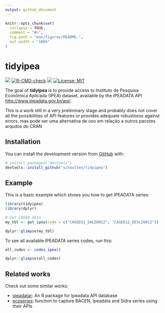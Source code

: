 ```yaml
---
output: github_document
---
```


<!-- README.md is generated from README.Rmd. Please edit that file -->

```r
knitr::opts_chunk$set(
  collapse = TRUE,
  comment = "#>",
  fig.path = "man/figures/README-",
  out.width = "100%"
)
```

# tidyipea

<!-- badges: start -->
[![](https://img.shields.io/badge/lifecycle-experimental-orange.svg)](https://www.tidyverse.org/lifecycle/#experimental)
[![R-CMD-check](https://github.com/schoulten/tidyipea/workflows/R-CMD-check/badge.svg)](https://github.com/schoulten/tidyipea/actions)
[![](https://img.shields.io/github/last-commit/schoulten/tidyipea.svg)](https://github.com/schoulten/tidyipea/commits/master)
[![License: MIT](https://img.shields.io/badge/license-MIT-blue.svg)](https://cran.r-project.org/web/licenses/MIT)
<!-- badges: end -->

The goal of **tidyipea** is to provide access to Instituto de Pesquisa Econômica Aplicada (IPEA) dataset, available by the IPEADATA API <http://www.ipeadata.gov.br/api/>.

This is a work still in a very preliminary stage and probably does not cover all the possibilities of API features or provides adequate robustness against errors. mas pode ser uma alternativa de uso em relação a outros pacotes arqudos do CRAN

## Installation

<!-- You can install the released version of tidyipea from [CRAN](https://CRAN.R-project.org) with: -->

<!-- ``` r -->
<!-- install.packages("tidyipea") -->
<!-- ``` -->

You can install the development version from [GitHub](https://github.com/schoulten/tidyipea) with:

``` r
# install.packages("devtools")
devtools::install_github("schoulten/tidyipea")
```
## Example

This is a basic example which shows you how to get IPEADATA series:

```r
library(tidyipea)
library(dplyr)

# Get CAGED data
my_tbl <- get_ipea(code = c("CAGED12_SALDON12", "CAGED12_DESLIGN12"))

dplyr::glimpse(my_tbl)
```

To see all available IPEADATA series codes, run this:

```r
all_codes <- codes_ipea()

dplyr::glimpse(all_codes)
```

## Related works

Check out some similar works:

- [ipeadatar](https://github.com/gomesleduardo/ipeadatar): An R package for Ipeadata API database
- [ecoseries](https://github.com/fernote7/ecoseries): function to capture BACEN, Ipeadata and Sidra series using their APIs
